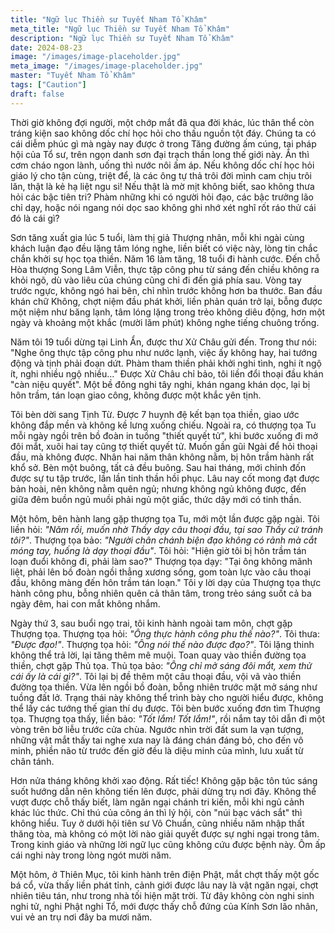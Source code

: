 ```yaml
---
title: "Ngữ lục Thiền sư Tuyết Nham Tổ Khâm"
meta_title: "Ngữ lục Thiền sư Tuyết Nham Tổ Khâm"
description: "Ngữ lục Thiền sư Tuyết Nham Tổ Khâm"
date: 2024-08-23
image: "/images/image-placeholder.jpg"
meta_image: "/images/image-placeholder.jpg"
master: "Tuyết Nham Tổ Khâm"
tags: ["Caution"]
draft: false
---
```


<Indent />Thời giờ không đợi người, một chớp mắt đã qua đời khác, lúc thân thể còn tráng kiện sao không dốc chí học hỏi cho thấu nguồn tột đáy.
Chúng ta có cái diễm phúc gì mà ngày nay được ở trong Tăng đường ấm cúng, tại pháp hội của Tổ sư, trên ngọn danh sơn đại trạch thần long thế giới này.
Ăn thì cơm cháo ngon lành, uống thì nước nôi ấm áp. Nếu không dốc chí học hỏi giáo lý cho tận cùng, triệt để,
là các ông tự thả trôi đời mình cam chịu trôi lăn, thật là kẻ hạ liệt ngu si!
Nếu thật là mờ mịt không biết, sao không thưa hỏi các bậc tiên tri?
Phàm những khi có người hỏi đạo, các bậc trưởng lão chỉ dạy, hoặc nói ngang nói dọc sao không ghi nhớ xét nghĩ rốt ráo thử cái đó là cái gì?

<Indent />Sơn tăng xuất gia lúc 5 tuổi, làm thị giả Thượng nhân, mỗi khi ngài cùng khách luận đạo đều lặng tâm lóng nghe, liền biết có việc này,
lòng tin chắc chắn khởi sự học tọa thiền.
Năm 16 làm tăng, 18 tuổi đi hành cước.
Đến chỗ Hòa thượng Song Lâm Viễn, thực tập công phu từ sáng đến chiều không ra khỏi ngõ, dù vào liêu của chúng cũng chỉ đi đến giá phía sau.
Vòng tay trước ngực, không ngó hai bên, chỉ nhìn trước không hơn ba thước.
Ban đầu khán chữ Không, chợt niệm đầu phát khởi, liền phản quán trở lại, bỗng được một niệm như băng lạnh, tâm lóng lặng trong trẻo không diêu động,
hơn một ngày và khoảng một khắc (mười lăm phút) không nghe tiếng chuông trống.

<Indent />Năm tôi 19 tuổi dừng tại Linh Ẩn, được thư Xử Châu gửi đến.
Trong thư nói: "Nghe ông thực tập công phu như nước lạnh, việc ấy không hay, hai tướng động và tịnh phải đoạn dứt.
Phàm tham thiền phải khởi nghi tình, nghi ít ngộ ít, nghi nhiều ngộ nhiều..."
Được Xử Châu chỉ bảo, tôi liền đổi thoại đầu khán "càn niệu quyết".
Một bề đông nghi tây nghi, khán ngang khán dọc, lại bị hôn trầm, tán loạn giao công, không được một khắc yên tịnh.

<Indent />Tôi bèn dời sang Tịnh Từ. Được 7 huynh đệ kết bạn tọa thiền, giao ước không đắp mền và không kề lưng xuống chiếu.
Ngoài ra, có thượng tọa Tu mỗi ngày ngồi trên bồ đoàn in tuồng "thiết quyết tử", khi bước xuống đi mở đôi mắt, xuôi hai tay cũng tợ thiết quyết tử.
Muốn gần gũi Ngài để hỏi thoại đầu, mà không được. Nhân hai năm thân không nằm, bị hôn trầm hành rất khổ sở.
Bèn một buông, tất cả đều buông. Sau hai tháng, mới chỉnh đốn được sự tu tập trước, lần lần tinh thần hồi phục.
Lâu nay cốt mong đạt được bản hoài, nên không nằm quên ngủ; nhưng không ngủ không được, đến giữa đêm buồn ngủ muồi phải ngủ một giấc, thức dậy mới có tinh thần.

<Indent />Một hôm, bên hành lang gặp thượng tọa Tu, mới một lần được gặp ngài.
Tôi liền hỏi: *"Năm rồi, muốn nhờ Thầy dạy câu thoại đầu, tại sao Thầy cứ tránh tôi?"*.
Thượng tọa bảo: *"Người chân chánh biện đạo không có rảnh mà cắt móng tay, huống là dạy thoại đầu"*.
Tôi hỏi: "Hiện giờ tôi bị hôn trầm tán loạn đuổi không đi, phải làm sao?"
Thượng tọa dạy: "Tại ông không mãnh liệt, phải lên bồ đoàn ngồi thẳng xương sống, gom toàn lực vào câu thoại đầu, không màng đến hôn trầm tán loạn."
Tôi y lời dạy của Thượng tọa thực hành công phu, bỗng nhiên quên cả thân tâm, trong trẻo sáng suốt cả ba ngày đêm, hai con mắt không nhắm.

<Indent />Ngày thứ 3, sau buổi ngọ trai, tôi kinh hành ngoài tam môn, chợt gặp Thượng tọa.
Thượng tọa hỏi: *"Ông thực hành công phu thế nào?"*.
Tôi thưa: *"Được đạo!"*.
Thượng tọa hỏi: *"Ông nói thế nào được đạo?"*.
Tôi lặng thinh không thể trả lời, lại tăng thêm mê muội. Toan quay vào thiền đường tọa thiền, chợt gặp Thủ tọa.
Thủ tọa bảo: *"Ông chỉ mở sáng đôi mắt, xem thử cái ấy là cái gì?"*.
Tôi lại bị đề thêm một câu thoại đầu, vội vã vào thiền đường tọa thiền.
Vừa lên ngồi bồ đoàn, bỗng nhiên trước mặt mở sáng như tuồng đất lở.
Trạng thái này không thể trình bày cho người hiểu được, không thể lấy các tướng thế gian thí dụ được.
Tôi bèn bước xuống đơn tìm Thượng tọa.
Thượng tọa thấy, liền bảo: *"Tốt lắm! Tốt lắm!"*, rồi nắm tay tôi dẫn đi một vòng trên bờ liễu trước cửa chùa.
Ngước nhìn trời đất sum la vạn tượng, những vật mắt thấy tai nghe xưa nay là đáng chán đáng bỏ, cho đến vô minh,
phiền não từ trước đến giờ đều là diệu minh của mình, lưu xuất từ chân tánh.

<Indent />Hơn nửa tháng không khởi xao động. Rất tiếc! Không gặp bậc tôn túc sáng suốt hướng dẫn nên không tiến lên được, phải dừng trụ nơi đây.
Không thể vượt được chỗ thấy biết, làm ngăn ngại chánh tri kiến, mỗi khi ngủ cảnh khác lúc thức. Chỉ thú của công án thì lý hội, còn "núi bạc vách sắt" thì không hiểu.
Tuy ở dưới hội tiên sư Vô Chuẩn, cũng nhiều năm nhập thất thăng tòa, mà không có một lời nào giải quyết được sự nghi ngại trong tâm.
Trong kinh giáo và những lời ngữ lục cũng không cứu được bệnh này. Ôm ấp cái nghi này trong lòng ngót mười năm.

<Indent />Một hôm, ở Thiên Mục, tôi kinh hành trên điện Phật, mắt chợt thấy một gốc bá cổ, vừa thấy liền phát tỉnh,
cảnh giới được lâu nay là vật ngăn ngại, chợt nhiên tiêu tán, như trong nhà tối hiện mặt trời.
Từ đây không còn nghi sinh nghi tử, nghi Phật nghi Tổ, mới được thấy chỗ đứng của Kính Sơn lão nhân, vui vẻ an trụ nơi đây ba mươi năm.
